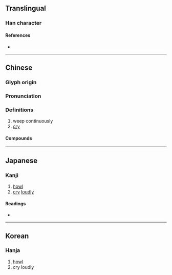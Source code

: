 {{character info}}
==Translingual==

===Han character===
{{Han char|rn=30|rad=口|as=06|sn=9|four=62013|canj=RLMO|ids=⿰口兆}}

====References====
* {{Han ref|kx=0187.150|dkj=03559|dj=0406.160|hdz=10619.070|uh=54B7|ud=21687|bh=CE42|bd=52802}}

----

==Chinese==
{{zh-forms}}

===Glyph origin===
{{Han etym}}

===Pronunciation===
{{zh-pron
|m=táo
|c=tou4
|mc=y
|oc=y
|cat=v
}}

===Definitions===
{{zh-hanzi}}

# weep continuously
# [[cry]]

====Compounds====
{{zh-der|嚎咷|噭咷|號咷痛哭|號咷}}

----

==Japanese==

===Kanji===
{{ja-kanji|grade=|rs=口06}}

# [[howl]]
# [[cry]] [[loudly]]

====Readings====
* {{ja-readings|on=とう<たう,どう<どう,ちょう<てう,てき|kun=なく}}

----

==Korean==

===Hanja===
{{ko-hanja|도}}

# [[howl]]
# cry loudly